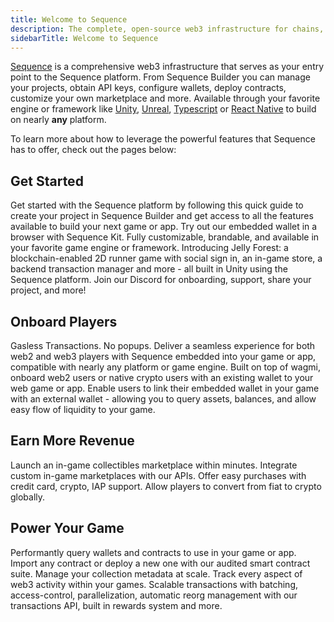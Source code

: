 ---
title: Welcome to Sequence
description: The complete, open-source web3 infrastructure for chains, games, and apps.
sidebarTitle: Welcome to Sequence
---

 [Sequence](https://sequence.build/) is a comprehensive web3 infrastructure that serves as your entry point to the Sequence platform. From Sequence Builder you can manage your projects, obtain API keys, configure wallets, deploy contracts, customize your own marketplace and more. Available through your favorite engine or framework like [Unity](/sdk/unity/overview), [Unreal](/sdk/unreal/introduction), [Typescript](/sdk/typescript/guides/overview) or [React Native](/sdk/mobile) to build on nearly **any** platform.

To learn more about how to leverage the powerful features that Sequence has to offer, check out the pages below:

## Get Started
<CardGroup cols={2}>
  <Card title="Create your first project" icon="folder-plus" href="/solutions/builder/getting-started">
    Get started with the Sequence platform by following this quick guide to create your project in Sequence Builder and get access to all the features available to build your next game or app.
  </Card>
  <Card title="Embedded Wallet Demo" icon="gem" href="https://0xsequence.github.io/kit/?mode=waas">
    Try out our embedded wallet in a browser with Sequence Kit. Fully customizable, brandable, and available in your favorite game engine or framework.
  </Card>
  <Card title="End to End Unity Game Guide" icon="unity" href="/guides/jelly-forest-unity-guide">
    Introducing Jelly Forest: a blockchain-enabled 2D runner game with social sign in, an in-game store, a backend transaction manager and more - all built in Unity using the Sequence platform.
  </Card>
  <Card title="Join our Community" icon="discord" href="https://discord.com/invite/sequence">
    Join our Discord for onboarding, support, share your project, and more!
  </Card>
</CardGroup>

## Onboard Players
<CardGroup cols={3}>
  <Card title="Embedded Wallet" icon="wallet" href="/solutions/wallets/embedded-wallet/overview">
    Gasless Transactions. No popups. Deliver a seamless experience for both web2 and web3 players with Sequence embedded into your game or app, compatible with nearly any platform or game engine.
  </Card>
  <Card title="Sequence Kit" icon="coins" href="/sdk/web/overview">
    Built on top of wagmi, onboard web2 users or native crypto users with an existing wallet to your web game or app.
  </Card>
  <Card title="Wallet Linking" icon="link" href="/sdk/web/overview">
    Enable users to link their embedded wallet in your game with an external wallet - allowing you to query assets, balances, and allow easy flow of liquidity to your game.
  </Card>
</CardGroup>

## Earn More Revenue
<CardGroup cols={2}>
  <Card title="White-Label Marketplace" icon="store" href="/solutions/marketplaces/white-label-marketplace/overview">
    Launch an in-game collectibles marketplace within minutes.
  </Card>
  <Card title="Marketplace APIs" icon="folder-plus" href="/solutions/marketplaces/orderbook/overview">
    Integrate custom in-game marketplaces with our APIs.
  </Card>
  <Card title="NFT Checkout" icon="cart-shopping" href="/sdk/web/guides/checkout">
    Offer easy purchases with credit card, crypto, IAP support.
  </Card>
  <Card title="Fiat On-ramps" icon="arrows-rotate" href="/sdk/web/guides/on-ramp">
    Allow players to convert from fiat to crypto globally.
  </Card>
</CardGroup>

## Power Your Game
<CardGroup cols={2}>
  <Card title="Indexer" icon="database" href="/solutions/builder/indexer">
    Performantly query wallets and contracts to use in your game or app.
  </Card>
  <Card title="Contracts & Collectibles" icon="gem" href="/solutions/collectibles/contracts/deploy-an-item-collection">
    Import any contract or deploy a new one with our audited smart contract suite. Manage your collection metadata at scale.
  </Card>
  <Card title="Analytics" icon="chart-line" href="/solutions/builder/analytics">
    Track every aspect of web3 activity within your games.
  </Card>
  <Card title="Sidekick" icon="coins" href="/solutions/sidekick/overview">
    Scalable transactions with batching, access-control, parallelization, automatic reorg management with our transactions API, built in rewards system and more.
  </Card>
</CardGroup>

